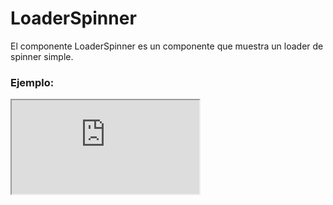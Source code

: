
# LoaderSpinner

El componente LoaderSpinner es un componente que muestra un loader de spinner simple.

### Ejemplo:

<Iframe src="https://fenextjs-component-storybook.vercel.app/iframe.html?args=&id=loader-spinner--index&viewMode=story" />

### Importación

Para importar el componente LoaderSpinner, se puede hacer desde fenextjs o fenextjs-component

```tsx copy
import {
  LoaderSpinner,
  LoaderSpinnerProps,
} from "fenextjs/cjs/component/Loader/Spinner";
```

o

```tsx copy
import {
  LoaderSpinner,
  LoaderSpinnerProps,
} from "fenextjs-component/cjs/Loader/Spinner";
```

### Parámetros:

| Parámetro | Tipo | Requerido | Default | Descripción |
| classNameLoaderSpinner | `string` | No | | Clase personalizada del loader. |

### Storybook

Para ver el storybook del componente lo puede hacer con este [link](https://fenextjs-component-storybook.vercel.app/?path=/story/loader-spinner--index)

### Usos

- Uso básico del componente LoaderSpinner

```tsx copy
<LoaderSpinner />
```
